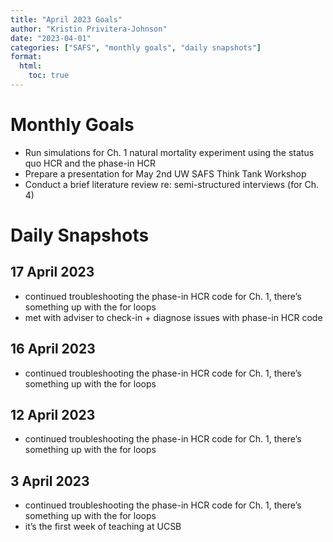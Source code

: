 ```yaml
---
title: "April 2023 Goals"
author: "Kristin Privitera-Johnson"
date: "2023-04-01"
categories: ["SAFS", "monthly goals", "daily snapshots"]
format:
  html:
    toc: true
---
```


# Monthly Goals
- Run simulations for Ch. 1 natural mortality experiment using the status quo HCR and the phase-in HCR
- Prepare a presentation for May 2nd UW SAFS Think Tank Workshop
- Conduct a brief literature review re: semi-structured interviews (for Ch. 4)

# Daily Snapshots

## 17 April 2023
- continued troubleshooting the phase-in HCR code for Ch. 1, there's something up with the for loops
- met with adviser to check-in + diagnose issues with phase-in HCR code

## 16 April 2023
- continued troubleshooting the phase-in HCR code for Ch. 1, there's something up with the for loops

## 12 April 2023
- continued troubleshooting the phase-in HCR code for Ch. 1, there's something up with the for loops

## 3 April 2023
- continued troubleshooting the phase-in HCR code for Ch. 1, there's something up with the for loops
- it's the first week of teaching at UCSB